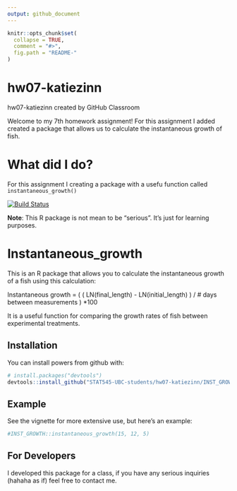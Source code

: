 ```yaml
---
output: github_document
---
```


<!-- README.md is generated from README.Rmd. Please edit that file -->

```r
knitr::opts_chunk$set(
  collapse = TRUE,
  comment = "#>",
  fig.path = "README-"
)
```
# hw07-katiezinn
hw07-katiezinn created by GitHub Classroom

Welcome to my 7th homework assignment! For this assignment I added created a package that allows us to calculate the instantaneous growth of fish.

# What did I do?
For this assignment I creating a package with a usefu function called `instantaneous_growth()`

[![Build Status](https://travis-ci.org/vincenzocoia/powers.svg?branch=master)](https://travis-ci.org/katiezinn/INST_GROWTH)

__Note__: This R package is not mean to be "serious". It's just for learning purposes. 

# Instantaneous_growth

This is an R package that allows you to calculate the instantaneous growth of a fish using this calculation:

Instantaneous growth = ( ( LN(final_length) - LN(initial_length) ) / # days between measurements ) *100

It is a useful function for comparing the growth rates of fish between experimental treatments.

## Installation

You can install powers from github with:

```r
# install.packages("devtools")
devtools::install_github("STAT545-UBC-students/hw07-katiezinn/INST_GROWTH")
```

## Example

See the vignette for more extensive use, but here's an example:

```r
#INST_GROWTH::instantaneous_growth(15, 12, 5)
```

## For Developers

I developed this package for a class, if you have any serious inquiries (hahaha as if) feel free to contact me. 


